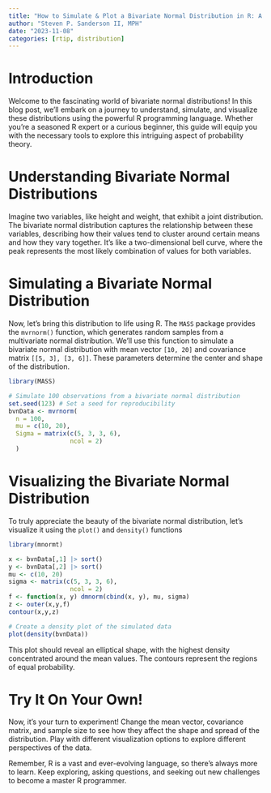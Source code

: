 ```yaml
---
title: "How to Simulate & Plot a Bivariate Normal Distribution in R: A Hands-on Guide"
author: "Steven P. Sanderson II, MPH"
date: "2023-11-08"
categories: [rtip, distribution]
---
```


# Introduction

Welcome to the fascinating world of bivariate normal distributions! In this blog post, we'll embark on a journey to understand, simulate, and visualize these distributions using the powerful R programming language. Whether you're a seasoned R expert or a curious beginner, this guide will equip you with the necessary tools to explore this intriguing aspect of probability theory.

# Understanding Bivariate Normal Distributions

Imagine two variables, like height and weight, that exhibit a joint distribution. The bivariate normal distribution captures the relationship between these variables, describing how their values tend to cluster around certain means and how they vary together. It's like a two-dimensional bell curve, where the peak represents the most likely combination of values for both variables.

# Simulating a Bivariate Normal Distribution

Now, let's bring this distribution to life using R. The `MASS` package provides the `mvrnorm()` function, which generates random samples from a multivariate normal distribution. We'll use this function to simulate a bivariate normal distribution with mean vector `[10, 20]` and covariance matrix `[[5, 3], [3, 6]]`. These parameters determine the center and shape of the distribution.

```r
library(MASS)

# Simulate 100 observations from a bivariate normal distribution
set.seed(123) # Set a seed for reproducibility
bvnData <- mvrnorm(
  n = 100, 
  mu = c(10, 20), 
  Sigma = matrix(c(5, 3, 3, 6), 
                 ncol = 2)
  )
```

# Visualizing the Bivariate Normal Distribution

To truly appreciate the beauty of the bivariate normal distribution, let's visualize it using the `plot()` and `density()` functions

```r
library(mnormt)

x <- bvnData[,1] |> sort()
y <- bvnData[,2] |> sort()
mu <- c(10, 20)
sigma <- matrix(c(5, 3, 3, 6), 
                 ncol = 2)
f <- function(x, y) dmnorm(cbind(x, y), mu, sigma)
z <- outer(x,y,f)
contour(x,y,z)

# Create a density plot of the simulated data
plot(density(bvnData))
```

This plot should reveal an elliptical shape, with the highest density concentrated around the mean values. The contours represent the regions of equal probability.

# Try It On Your Own!

Now, it's your turn to experiment! Change the mean vector, covariance matrix, and sample size to see how they affect the shape and spread of the distribution. Play with different visualization options to explore different perspectives of the data.

Remember, R is a vast and ever-evolving language, so there's always more to learn. Keep exploring, asking questions, and seeking out new challenges to become a master R programmer.